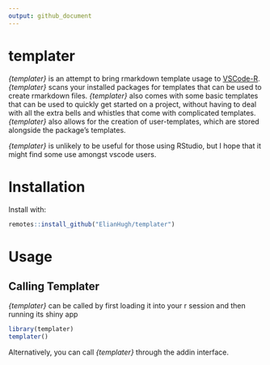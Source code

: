 ```yaml
---
output: github_document
---
```


# templater

*{templater}* is an attempt to bring rmarkdown template usage to [VSCode-R](https://github.com/Ikuyadeu/vscode-R). *{templater}* scans your installed packages for templates that can be used to create rmarkdown files. *{templater}* also comes with some basic templates that can be used to quickly get started on a project, without having to deal with all the extra bells and whistles that come with complicated templates. *{templater}* also allows for the creation of user-templates, which are stored alongside the package's templates.

*{templater}* is unlikely to be useful for those using RStudio, but I hope that it might find some use amongst vscode users.

# Installation

Install with:

```r
remotes::install_github("ElianHugh/templater")
```

# Usage
## Calling Templater

*{templater}* can be called by first loading it into your r session and then running its shiny app

```r
library(templater)
templater()
```

Alternatively, you can call *{templater}* through the addin interface.
